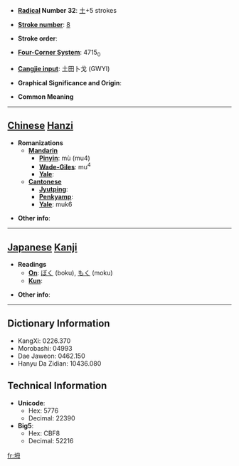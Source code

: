* '''[[Wiktionary:Chinese radical index| Radical]] Number 32''': [[Wiktionary:Chinese radical index 土|土]]+5 strokes

* '''[[Wiktionary:Chinese total strokes index|Stroke number]]''': [[Wiktionary:Chinese total strokes index 8|8]]

* '''Stroke order''': 

* '''[[Wiktionary:Chinese four corner index|Four-Corner System]]''': 4715<sub>0</sub>

* '''[[Wiktionary:Chinese Cangjie index|Cangjie input]]''': 土田卜戈 (GWYI)

* '''Graphical Significance and Origin''': 

* '''Common Meaning'''

----

== [[Chinese]] [[Hanzi]] ==

* '''Romanizations'''
** '''[[Mandarin]]'''
*** '''[[Pinyin]]''': mù (mu4)
*** '''[[Wade-Giles]]''': mu<sup>4</sup>
*** '''[[Yale]]''': 
** '''[[Cantonese]]'''
*** '''[[Jyutping]]''':
*** '''[[Penkyamp]]''': 
*** '''[[Yale]]''': muk6

* '''Other info''': 

----

== [[Japanese]] [[Kanji]] ==

* '''Readings'''
** '''[[On]]''': [[ぼく]] (boku), [[もく]] (moku)
** '''[[Kun]]''': 

* '''Other info''':  

----

== Dictionary Information ==

* KangXi: 0226.370
* Morobashi: 04993
* Dae Jaweon: 0462.150
* Hanyu Da Zidian: 10436.080

== Technical Information ==

* '''Unicode''':
** Hex: 5776
** Decimal: 22390
* '''Big5''':
** Hex: CBF8
** Decimal: 52216

[[fr:坶]]